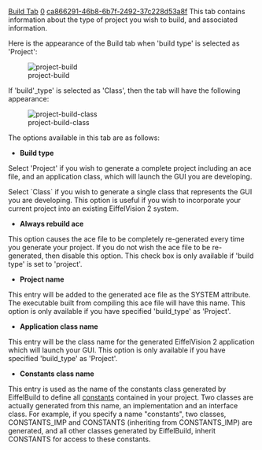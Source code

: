 [[Property:title|Build Tab]]
[[Property:weight|0]]
[[Property:uuid|ca866291-46b8-6b7f-2492-37c228d53a8f]]
This tab contains information about the type of project you wish to build, and associated information.

Here is the appearance of the Build tab when 'build type' is selected as 'Project':

[[Image:project-build]]  

If 'build'_type' is selected as 'Class', then the tab will have the following appearance:

[[Image:project-build-class]]  

The options available in this tab are as follows: 
*  <span id="build_type"></span> '''Build type''' 
Select 'Project' if you wish to generate a complete project including an ace file, and an application class, which will launch the GUI you are developing.

Select `Class` if you wish to generate a single class that represents the GUI you are developing. This option is useful if you wish to incorporate your current project into an existing EiffelVision 2 system.

*  '''Always rebuild ace''' 
This option causes the ace file to be completely re-generated every time you generate your project. If you do not wish the ace file to be re-generated, then disable this option. This check box is only available if 'build type' is set to 'project'.

*  '''Project name''' 
This entry will be added to the generated ace file as the SYSTEM attribute. The executable built from compiling this ace file will have this name. This option is only available if you have specified 'build_type' as 'Project'.

*  '''Application class name''' 
This entry will be the class name for the generated EiffelVision 2 application which will launch your GUI. This option is only available if you have specified 'build_type' as 'Project'.

*  '''Constants class name''' 
This entry is used as the name of the constants class generated by EiffelBuild to define all [[Constants|constants]]  contained in your project. Two classes are actually generated from this name, an implementation and an interface class. For example, if you specify a name "constants", two classes, <eiffel>CONSTANTS_IMP</eiffel> and <eiffel>CONSTANTS</eiffel> (inheriting from <eiffel>CONSTANTS_IMP</eiffel>) are generated, and all other classes generated by EiffelBuild, inherit <eiffel>CONSTANTS</eiffel> for access to these constants.



{{seealso|<br/>
[[EiffelBuild: Code Generation|Code generation]]  <br/>
[[EiffelBuild: Project settings window|Project settings window]]  <br/>
[[Generation Tab|Generation tab]]  <br/>
}}




